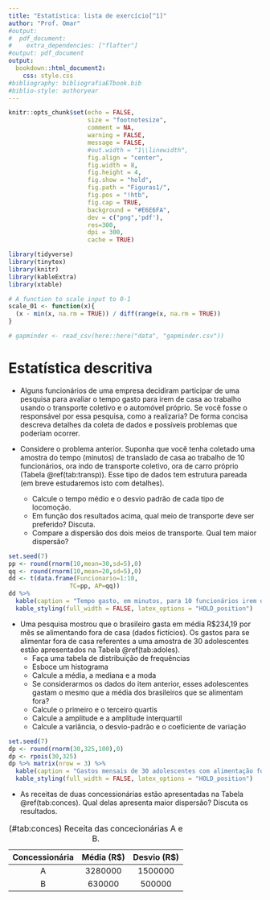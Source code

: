 ```yaml
---
title: "Estatística: lista de exercício[^1]"
author: "Prof. Omar"
#output: 
#  pdf_document:
#    extra_dependencies: ["flafter"]
#output: pdf_document
output: 
  bookdown::html_document2:
    css: style.css  
#bibliography: bibliografiaETbook.bib
#biblio-style: authoryear
---
```



```r
knitr::opts_chunk$set(echo = FALSE, 
                      size = "footnotesize",
                      comment = NA,
                      warning = FALSE,
                      message = FALSE,
                      #out.width = "1\\linewidth",
                      fig.align = "center",
                      fig.width = 8, 
                      fig.height = 4, 
                      fig.show = "hold",
                      fig.path = "Figuras1/",
                      fig.pos = "!htb",
                      fig.cap = TRUE,
                      background = "#E6E6FA",
                      dev = c("png",'pdf'),
                      res=300,
                      dpi = 300,
                      cache = TRUE)
```

```r
library(tidyverse)
library(tinytex)
library(knitr)
library(kableExtra)
library(xtable)
```

```r
# A function to scale input to 0-1
scale_01 <- function(x){
  (x - min(x, na.rm = TRUE)) / diff(range(x, na.rm = TRUE))
}
```

```r
# gapminder <- read_csv(here::here("data", "gapminder.csv"))
```


[^1]: Este artigo é uma lista de exercícios sobre __estatística básica__ . Caso encontre erros, queira fazer comentários, ou troca uma ideia sobre o artigo, por favor, me escreva: omarcnpereiraead@gmail.com

# Estatística descritiva


* Alguns funcionários de uma empresa decidiram participar de uma pesquisa para avaliar o tempo gasto para irem de casa ao trabalho usando o transporte coletivo e o automóvel próprio. Se você fosse o responsável por essa pesquisa, como a realizaria? De forma concisa descreva detalhes da coleta de dados e possíveis problemas que poderiam ocorrer.


* Considere o problema anterior. Suponha que você tenha coletado uma amostra do tempo (minutos) de translado de casa ao trabalho de 10 funcionários, ora indo de transporte coletivo, ora de carro próprio (Tabela \@ref(tab:transp)). Esse tipo de dados tem estrutura pareada (em breve estudaremos isto com detalhes).

    * Calcule o tempo médio e o desvio padrão de cada tipo de locomoção.
    * Em função dos resultados acima, qual meio de transporte deve ser preferido? Discuta.
    * Compare a dispersão dos dois meios de transporte. Qual tem maior dispersão?

```r
set.seed(7)
pp <- round(rnorm(10,mean=30,sd=5),0)
qq <- round(rnorm(10,mean=20,sd=5),0)
dd <- t(data.frame(Funcionario=1:10,
                 TC=pp, AP=qq))
dd %>% 
  kable(caption = "Tempo gasto, em minutos, para 10 funcionários irem de casa até a empresa em que trabalham de duas maneiras, ou transporte coletivo (TC) ou automóvel próprio (AP).") %>% 
  kable_styling(full_width = FALSE, latex_options = "HOLD_position")
```


* Uma pesquisa mostrou que o brasileiro gasta em média R\$234,19 por mês se alimentando fora de casa (dados fictícios). Os gastos para se alimentar fora de casa referentes a uma amostra de 30 adolescentes estão apresentados na Tabela \@ref(tab:adoles). 
    * Faça uma tabela de distribuição de frequências
    * Esboce um histograma
    * Calcule a média, a mediana e a moda
    * Se considerarmos os dados do item anterior, esses adolescentes gastam o mesmo que a média dos brasileiros que se alimentam fora?
    * Calcule o primeiro e o terceiro quartis
    * Calcule a amplitude e a amplitude interquartil
    * Calcule a variância, o desvio-padrão e o coeficiente de variação

```r
set.seed(7)
dp <- round(rnorm(30,325,100),0)
dp <- rpois(30,325)
dp %>% matrix(nrow = 3) %>% 
  kable(caption = "Gastos mensais de 30 adolescentes com alimentação fora de casa.") %>% 
  kable_styling(full_width = FALSE, latex_options = "HOLD_position")
```


* As receitas de duas concessionárias estão apresentadas na Tabela \@ref(tab:conces). Qual delas apresenta maior dispersão? Discuta os resultados.

| Concessionária | Média (R\$) | Desvio (R\$) |
|:--------------:|:---------:|:----------:|
|        A       |  3280000  |   1500000  |
|        B       |   630000  |   500000   |

Table: (\#tab:conces) Receita das concecionárias A e B. 